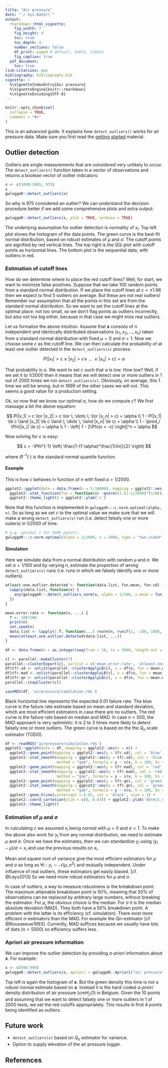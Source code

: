 ```yaml
---
title: "Air pressure"
date: "`r Sys.Date()`"
output: 
  rmarkdown::html_vignette:
    fig_width: 7
    fig_height: 4
    toc: true
    toc_depth: 4
    number_sections: false
    df_print: paged # default, kable, tibble
    fig_caption: true
  pdf_document:
    toc: true
link-citations: yes
bibliography: bibliography.bib
vignette: >
  %\VignetteIndexEntry{Air pressure}
  %\VignetteEngine{knitr::rmarkdown}
  %\VignetteEncoding{UTF-8}
---
```


```r
knitr::opts_chunk$set(
  collapse = TRUE,
  comment = "#>"
)
```

This is an advanced guide. It explains how `detect_outliers()` works for air pressure data. Make sure you first read the [getting started](gwloggeR.html) material.

## Outlier detection

Outliers are single measurements that are considered very unlikely to occur. The `detect_outliers()` function takes in a vector of observations and returns a boolean vector of outlier indicators:

```r
x <- c(1000:1005, 975)
x
gwloggeR::detect_outliers(x)
```

So why is $975$ considered an outlier? We can understand the decision procedure better if we add some comprehensive plots and extra output:

```r
gwloggeR::detect_outliers(x, plot = TRUE, verbose = TRUE)
```

The underlying assumption for outlier detection is normality of $x_i$. Top left plot shows the histogram of the data points. The green curve is the best-fit normal distribution, based on robust estimates of $\mu$ and $\sigma$. The cutoff points are signified by red vertical lines. The top right is the QQ-plot with cutoff points as horizontal lines. The bottom plot is the sequential data, with outliers in red.

### Estimation of cutoff lines

How do we determine where to place the red cutoff lines? Well, for start, we want to minimize false positives. Suppose that we take $100$ random points from a standard normal distribution. If we place the cutoff lines at $c = \pm 1.96$ then we expect to find $5$ outliers on average. But these are not real outliers! Remember our assumption that all the points in this set are from the standard normal distribution. So we want to set the cutoff lines at the optimal place: not too small, so we don't flag points as outliers incorrectly, but also not too big either, because in that case we might miss real outliers.

Let us formalize the above intuition. Assume that $\mathbf{x}$ consists of $n$ independent and identically distributed observations $(x_1, x_2, \dots, x_n)$ taken from a standard normal distribution with fixed $\mu = 0$ and $\sigma = 1$. Now we choose some $c$ as the cutoff line. We can then calculate the probability of at least one outlier detected in the `detect_outliers(x)` process:

$$
P(|x_1| > c \lor |x_2| > c \lor \; \dots \; \lor |x_n| > c) = \alpha
$$

That probability is $\alpha$. We want to set $c$ such that $\alpha$ is low. How low? Well, if we set it to $1/2000$ then it means that we will detect one or more outliers in $1$ out of $2000$ times we run `detect_outliers(x)`. Obviously, on average, this $1$ time we will be wrong, but in $1999$ of the other cases we will not. This seems a good value for a production setting.

Ok, so now that we know our optimal $\alpha$, how do we compute $c$? We first massage a bit the above equation:

$$
P(|x_1| > c \lor |x_2| > c \lor \; \dots \; \lor |x_n| > c) = \alpha \\
1 - P(|x_1| \le c \land |x_2| \le c \land \; \dots \; \land |x_n| \le c) = \alpha \\
1 - \prod_i \Phi(|x_i| \le c) = \alpha \\
1 - \left[ 1 - 2\Phi(x < -c) \right]^n = \alpha
$$

Now solving for $c$ is easy:

$$
c = -\Phi^{-1} \left( \frac{1-(1-\alpha)^\frac{1}{n}}{2} \right)
$$

where $\Phi^{-1}(\cdot)$ is the standard normal quantile function.

#### Example

This is how $c$ behaves in function of $n$ with fixed $\alpha = 1/2000$.

```r
ggplot2::ggplot(data = data.frame(n = 5:10000), mapping = ggplot2::aes(x = n)) + 
  ggplot2::stat_function(fun = function(n) -qnorm((1-(1-1/2000)^(1/n))/2), col = 'black') + 
  ggplot2::theme_light() + ggplot2::ylab('c')
```

Note that this function is implemented in `gwloggeR:::c.norm.optimal(alpha, n)`. So as long as we set $c$ to the optimal value we make sure that we will make a wrong `detect_outliers(x)` run (i.e. detect falsely one or more ouliers) in $1/2000$ of time.

```r
# e.g. optimal c for 5000 points:
gwloggeR:::c.norm.optimal(alpha = 1/2000, n = 5000, type = "two.sided")
```

#### Simulation

Here we simulate data from a normal distribution with random $\mu$ and $\sigma$. We set $\alpha = 1/100$ and by varying $n$, estimate the proportion of wrong `detect_outliers(x)` runs (i.e. runs in which we falsely identify one or more outliers).

```r
atleast.one.outlier.detected <- function(data.list, fun.mean, fun.sd) {
  sapply(data.list, function(x) {
    any(gwloggeR:::detect_outliers_norm(x, alpha = 1/100, x.mean = fun.mean(x), x.sd = fun.sd(x)))
  })
}

mean.error.rate <- function(n, ...) {
  T <- 100*200
  print(n)
  set.seed(n)
  data.list <- lapply(1:T, function(...) rnorm(n, runif(1, -100, 100), runif(1, 0.1, 10)))
  mean(atleast.one.outlier.detected(data.list, ...))
}

df <- data.frame(n = as.integer(seq(from = 10, to = 5000, length.out = 1000)))

cl <- parallel::makeCluster(7)
parallel::clusterExport(cl, varlist = c('mean.error.rate', 'atleast.one.outlier.detected'))
df$tfr.sd <- unlist(parallel::clusterApplyLB(cl, x = df$n, fun = mean.error.rate, fun.mean = mean, fun.sd = sd))
df$tfr.mad <- unlist(parallel::clusterApplyLB(cl, x = df$n, fun = mean.error.rate, fun.mean = median, fun.sd = mad))
df$tfr.qn <- unlist(parallel::clusterApplyLB(cl, x = df$n, fun = mean.error.rate, fun.mean = median, fun.sd = robustbase::Qn))
parallel::stopCluster(cl)

saveRDS(df, 'airpressure/simulation.rds')
```

Black horizontal line represents the expected $0.01$ failure rate. The blue curve is the failure rate estimate based on mean and standard deviation, which are most efficient estimators in case there are no outliers. The red curve is the failure rate based on median and MAD. In case $n < 500$, the MAD approach is very optimistic: it is $2$ to $3$ times more likely to detect falsely one or more outliers. The green curve is based on the the $Q_n$ scale estimator (TODO).

```r
df <- readRDS('airpressure/simulation.rds')
ggplot2::ggplot(data = df, mapping = ggplot2::aes(x = n)) +
  ggplot2::geom_point(mapping = ggplot2::aes(y = tfr.sd), col = 'blue', alpha = 0.1) +
  ggplot2::stat_smooth(mapping = ggplot2::aes(y = tfr.sd), col = 'blue', se = FALSE,
                       method = "gam", formula = y ~ s(x, k = 100, bs = 'cs')) +
  ggplot2::geom_point(mapping = ggplot2::aes(y = tfr.mad), col = 'red', alpha = 0.1) +
  ggplot2::stat_smooth(mapping = ggplot2::aes(y = tfr.mad), col = 'red', se = FALSE,
                       method = "gam", formula = y ~ s(x, k = 100, bs = 'cs')) +
  ggplot2::geom_point(mapping = ggplot2::aes(y = tfr.qn), col = 'green', alpha = 0.1) +
  ggplot2::stat_smooth(mapping = ggplot2::aes(y = tfr.qn), col = 'green', se = FALSE,
                       method = "gam", formula = y ~ s(x, k = 100, bs = 'cs')) +
  ggplot2::geom_hline(yintercept = 0.01, col = 'black', size = 1) +
  ggplot2::coord_cartesian(ylim = c(0, 0.03)) + ggplot2::ylab('detect_outliers(x) failure rate') +
  ggplot2::theme_light()
```

### Estimation of $\mu$ and $\sigma$

In calculating $c$ we assumed $x_i$ being normal with $\mu = 0$ and $\sigma = 1$. To make the above also work for $y_i$ from any normal distribution, we need to estimate $\mu$ and $\sigma$. Once we have the estimates, then we can standardize $y_i$ using $(y_i - \mu)/\sigma = x_i$ and use the previous results on $x_i$. 

Mean and square root of variance give the most efficient estimators for $\mu$ and $\sigma$ as long as $\forall i : y_i \sim \mathcal{N}(\mu, \sigma^2)$ and mutually independent. Under influence of real outliers, these estimators get easily biased. [cf. @Leys2013] So we need more robust estimators for $\mu$ and $\sigma$.

In case of outliers, a way to measure robustness is the breakdown point. The maximum attainable breakdown point is $50 \%$, meaning that $50 \%$ of observations can be replaced by arbitrary large numbers, without breaking the estimator. For $\mu$, the obvious choice is the median. For $\sigma$ it is the median absolute deviation (MAD). They both have a $50 \%$ breakdown point. A problem with the latter is its efficiency (cf. simulation). There exist more efficient $\sigma$-estimators than the MAD. For example the $Qn$-estimator [cf. @Rousseeuw1993]. Currently, MAD suffices because we usually have lots of data ($n > 5000$) so efficiency suffers less.

### Apriori air pressure information

We can improve the outlier detection by providing _a-priori_ information about $\mathbf{x}$. For example:

```r
x <- c(990:999)
gwloggeR::detect_outliers(x, apriori = gwloggeR::Apriori("air pressure", "cmH2O"), plot = TRUE)
```

Top left is again the histogram of $\mathbf{x}$. But the green density this time is not a robust normal estimate based on $\mathbf{x}$. Instead it is the hard-coded _a-priori_ density distribution of air pressure ($cmH_2O$) in Belgium. Given the $10$ points and assuming that we want to detect falsely one or more outliers in $1$ of $2000$ tests, we set the red cutoffs appropriately. This results in first $4$ points being identified as outliers.

## Future work

* `detect_outliers(x)` based on $Q_n$ estimator for variance.
* Option to supply elevation of the air pressure logger.

## References
